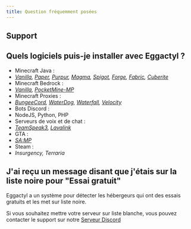 ```yaml
---
title: Question fréquemment posées
---
```



## Support

<LinkCard
  title="Serveur Discord de support"
  description="Vous pouvez obtenir ce l'aide sur notre serveur Discord"
  href="https://discord.eggactyl.cloud"
  target="_blank"
/>

## Quels logiciels puis-je installer avec Eggactyl ?

- Minecraft Java :
 - _[Vanilla](https://www.minecraft.net/), [Paper](https://papermc.io), [Purpur](https://purpurmc.org), [Magma](https://magmafoundation.org), [Spigot](https://www.spigotmc.org), [Forge](https://files.minecraftforge.net/net/minecraftforge/forge/), [Fabric](https://fabricmc.net), [Cuberite](https://cuberite.org)_
- Minecraft Bedrock :
 - _[Vanilla](https://www.minecraft.net/), [PocketMine-MP](https://pmmp.io)_
- Minecraft Proxies :
 - _[BungeeCord](https://www.spigotmc.org/wiki/bungeecord/), [WaterDog](https://waterdog.dev), [Waterfall](https://papermc.io/software/waterfall), [Velocity](https://papermc.io/software/velocity)_
- Bots Discord :
 - NodeJS, Python, PHP
- Serveurs de voix et de chat :
 - _[TeamSpeak3](https://www.teamspeak.com/), [Lavalink](https://lavalink.dev)_
- GTA :
 - _[SA\:MP](https://sa-mp.com)_
- Steam :
 - _Insurgency, Terraria_

## J'ai reçu un message disant que j'étais sur la liste noire pour "Essai gratuit"

Eggactyl a un système pour détecter les hébergeurs qui ont des essais gratuits et les met sur liste noire.

Si vous souhaitez mettre votre serveur sur liste blanche, vous pouvez contacter le support sur notre [Serveur Discord](https://discord.eggactyl.cloud)
